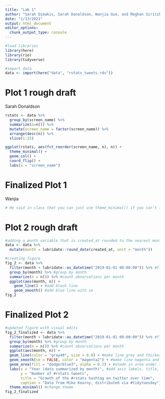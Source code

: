 ```yaml
---
title: "Lab 1"
author: "Sarah Dimakis, Sarah Donaldson, Wanjia Guo, and Meghan Siritzky"
date: "1/13/2021"
output: html_document
editor_options: 
  chunk_output_type: console
---
```


```r
#load libraries
library(here)
library(rio)
library(tidyverse)
```

```r
#import data
data <- import(here("data", "rstats_tweets.rds"))
```

# Plot 1 rough draft

Sarah Donaldson
```r

rstats <- data %>% 
  group_by(screen_name) %>% 
  summarize(n=n()) %>% 
  mutate(screen_name = factor(screen_name)) %>% 
  arrange(desc(n)) %>% 
  slice(1:25)

```

```r
ggplot(rstats, aes(fct_reorder(screen_name, n), n)) +
  theme_minimal() +
  geom_col() +
  coord_flip() +
  labs(x = "screen_name")

```

# Finalized Plot 1

Wanjia
```r
# He said in class that you can just use theme_minimal() if you can't figure out the background
```


# Plot 2 rough draft

```r
#adding a month variable that is created_at rounded to the nearest month
data <- data %>% 
  mutate(month = lubridate::round_date(created_at, unit = "month"))  

#creating figure
fig_2 <- data %>% 
  filter(month < lubridate::as_datetime("2019-01-01 00:00:00")) %>% #filtering months before 2019
  group_by(month) %>% #group by month
  summarize(n = n()) %>% #count observations per month
  ggplot(aes(month, n)) +
    geom_line() + #add black line
    geom_smooth() #add blue line with se 
fig_2

```


# Finalized Plot 2

```r
#updated figure with visual edits
fig_2_finalized <- data %>% 
  filter(month < lubridate::as_datetime("2019-01-01 00:00:00")) %>% #filtering months before 2019
  group_by(month) %>% #group by month
  summarize(n = n()) %>% #count observations per month
  ggplot(aes(month, n)) +
  geom_line(color = "gray40", size = 0.8) + #make line grey and thicker
  geom_smooth(se = FALSE, color = "magenta2") + #make line magenta and take away confidence intervals 
  geom_area(fill = "dodgerblue3", alpha = 0.2) + #shade in area under the curve in light blue
  labs(x = "Year (data summarized by month)", #add axis labels, title, and caption
       y = "Number of #rstats tweets",
       title = "Growth of the #rstats hashtag on twitter over time",
       caption = "Data from Mike Kearny, distributed via #tidytuesday") +
  theme_minimal() #change theme
fig_2_finalized
```
